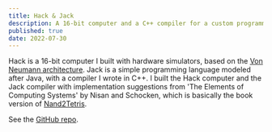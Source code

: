```yaml
---
title: Hack & Jack
description: A 16-bit computer and a C++ compiler for a custom programming language. A long journey from NAND gates up to Tetris!
published: true
date: 2022-07-30
---
```


Hack is a 16-bit computer I built with hardware simulators, based on the [Von Neumann architecture](https://en.wikipedia.org/wiki/Von_Neumann_architecture). Jack is a
simple programming language modeled after Java, with a compiler
I wrote in C++. I built the Hack computer and the Jack compiler with
implementation suggestions from 'The Elements of Computing Systems' by Nisan and Schocken,
which is basically the book version of [Nand2Tetris](https://www.nand2tetris.org/).

See the [GitHub repo](https://github.com/Tymotex/Nand2Tetris).
